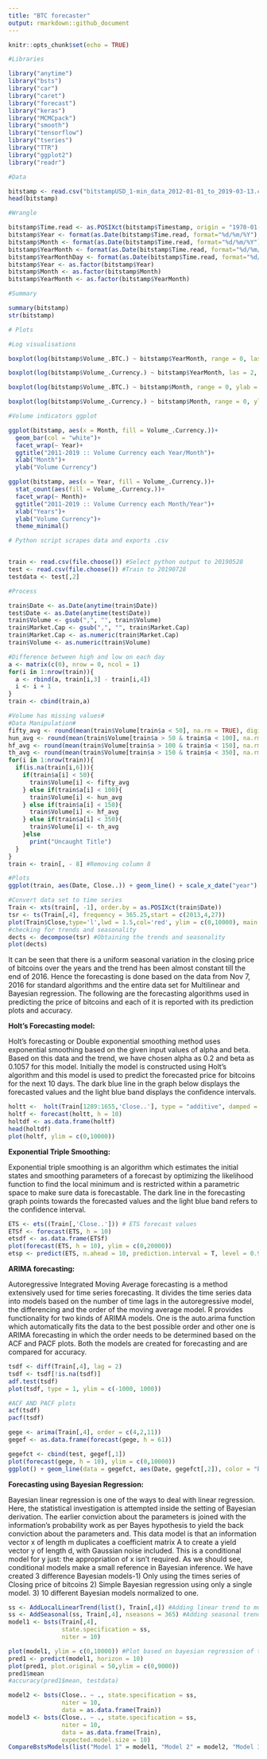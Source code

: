 ```yaml
---
title: "BTC forecaster"
output: rmarkdown::github_document
---
```


```r
knitr::opts_chunk$set(echo = TRUE)
```



```r

#Libraries

library("anytime")
library("bsts")
library("car")
library("caret")
library("forecast")
library("keras")
library("MCMCpack")
library("smooth")
library("tensorflow")
library("tseries")
library("TTR")
library("ggplot2")
library("readr")
```


```r
#Data

bitstamp <- read.csv("bitstampUSD_1-min_data_2012-01-01_to_2019-03-13.csv", header = TRUE) # Source Bitstamp
head(bitstamp)

```
  
```r

#Wrangle

bitstamp$Time.read <- as.POSIXct(bitstamp$Timestamp, origin = "1970-01-01", tz = "GMT")
bitstamp$Year <- format(as.Date(bitstamp$Time.read, format="%d/%m/%Y"),"%Y")
bitstamp$Month <- format(as.Date(bitstamp$Time.read, format="%d/%m/%Y"),"%m")
bitstamp$YearMonth <- format(as.Date(bitstamp$Time.read, format="%d/%m/%Y"),"%Y-%m")
bitstamp$YearMonthDay <- format(as.Date(bitstamp$Time.read, format="%d/%m/%Y"),"%Y-%m-%d")
bitstamp$Year <- as.factor(bitstamp$Year)
bitstamp$Month <- as.factor(bitstamp$Month)
bitstamp$YearMonth <- as.factor(bitstamp$YearMonth) 
```
  
```r
#Summary

summary(bitstamp)
str(bitstamp)
```



```r

# Plots

#Log visualisations

boxplot(log(bitstamp$Volume_.BTC.) ~ bitstamp$YearMonth, range = 0, las = 2, ylab = "Log(Volume BTC)", main = "2011-2019 :: Log(Volume BTC)/(Year + Month) & whiskers at ZERO", col = rainbow(9), ylim = c(-18, 8), cex.axis = .72)

boxplot(log(bitstamp$Volume_.Currency.) ~ bitstamp$YearMonth, las = 2, range = 0, ylab = "Log(Vol Currency)", main = "2011-2019 :: Log(Vol Currency)/(Year + Month) & whiskers at ZERO", col = "yellow", , cex.axis = .72)

boxplot(log(bitstamp$Volume_.BTC.) ~ bitstamp$Month, range = 0, ylab = "Log(Volume BTC)", main = "Log(Volume BTC)/Month cumulated across all years  *Bitstamp USD*", names = c("Jan", "Feb", "Mar", "Apr", "May", "Jun", "Jul", "Aug", "Sep", "Oct", "Nov", "Dec"), at = c(1,2,3, 5,6,7, 9,10,11, 13,14,15), col = "orange")

boxplot(log(bitstamp$Volume_.Currency.) ~ bitstamp$Month, range = 0, ylab = "Log(Volume Currency)", main = "Log(Volume Currency)/Month cumulated across all years  *Bitstamp USD*", names = c("Jan", "Feb", "Mar", "Apr", "May", "Jun", "Jul", "Aug", "Sep", "Oct", "Nov", "Dec"), at = c(1,2,3, 5,6,7, 9,10,11, 13,14,15), col = "yellow")

#Volume indicators ggplot

ggplot(bitstamp, aes(x = Month, fill = Volume_.Currency.))+
  geom_bar(col = "white")+
  facet_wrap(~ Year)+
  ggtitle("2011-2019 :: Volume Currency each Year/Month")+
  xlab("Month")+
  ylab("Volume Currency")

ggplot(bitstamp, aes(x = Year, fill = Volume_.Currency.))+
  stat_count(aes(fill = Volume_.Currency.))+
  facet_wrap(~ Month)+
  ggtitle("2011-2019 :: Volume Currency each Month/Year")+
  xlab("Years")+
  ylab("Volume Currency")+
  theme_minimal()


```



```r
# Python script scrapes data and exports .csv 


train <- read.csv(file.choose()) #Select python output to 20190528
test <- read.csv(file.choose()) #Train to 20190728
testdata <- test[,2]
```

```r

#Process

train$Date <- as.Date(anytime(train$Date))
test$Date <- as.Date(anytime(test$Date))
train$Volume <- gsub(",", "", train$Volume)
train$Market.Cap <- gsub(",", "", train$Market.Cap)
train$Market.Cap <- as.numeric(train$Market.Cap)
train$Volume <- as.numeric(train$Volume)

#Difference between high and low on each day
a <- matrix(c(0), nrow = 0, ncol = 1)
for(i in 1:nrow(train)){
  a <- rbind(a, train[i,3] - train[i,4])
  i <- i + 1
}
train <- cbind(train,a)

#Volume has missing values#
#Data Manipulation#
fifty_avg <- round(mean(train$Volume[train$a < 50], na.rm = TRUE), digits = 2)
hun_avg <- round(mean(train$Volume[train$a > 50 & train$a < 100], na.rm = TRUE), digits = 2)
hf_avg <- round(mean(train$Volume[train$a > 100 & train$a < 150], na.rm = TRUE), digits = 2)
th_avg <- round(mean(train$Volume[train$a > 150 & train$a < 350], na.rm = TRUE), digits = 2)
for(i in 1:nrow(train)){
  if(is.na(train[i,6])){
    if(train$a[i] < 50){
      train$Volume[i] <- fifty_avg
    } else if(train$a[i] < 100){
      train$Volume[i] <- hun_avg
    } else if(train$a[i] < 150){
      train$Volume[i] <- hf_avg
    } else if(train$a[i] < 350){
      train$Volume[i] <- th_avg
    }else
      print("Uncaught Title")
  }
}
train <- train[, - 8] #Removing column 8
```


```r

#Plots
ggplot(train, aes(Date, Close..)) + geom_line() + scale_x_date("year") + ylim(0,20000) + ylab("Closing Price")

#Convert data set to time series
Train <- xts(train[, -1], order.by = as.POSIXct(train$Date)) 
tsr <- ts(Train[,4], frequency = 365.25,start = c(2013,4,27))
plot(Train$Close,type='l',lwd = 1.5,col='red', ylim = c(0,10000), main = "Bitcoin Closing Price")
#checking for trends and seasonality
dects <- decompose(tsr) #Obtaining the trends and seasonality
plot(dects)

```


It can be seen that there is a uniform seasonal variation in the closing price of bitcoins over the years and the trend has been almost constant till the end of 2016. Hence the forecasting is done based on the data from Nov 7, 2016 for standard algorithms and the entire data set for Multilinear and Bayesian regression. The following are the forecasting algorithms used in predicting the price of bitcoins and each of it is reported with its prediction plots and accuracy.  

  
  
  
      
  
  
  
          
  
**Holt’s Forecasting model:**

Holt’s forecasting or Double exponential smoothing method uses exponential smoothing based on the given input values of alpha and beta. Based on this data and the trend, we have chosen alpha as 0.2 and beta as 0.1057 for this model. Initially the model is constructed using Holt’s algorithm and this model is used to predict the forecasted price for bitcoins for the next 10 days. The dark blue line in the graph below displays the forecasted values and the light blue band displays the confidence intervals. 
  
  
    

```r
holtt <-  holt(Train[1289:1655,'Close..'], type = "additive", damped = F) #holt forecast values
holtf <- forecast(holtt, h = 10)
holtdf <- as.data.frame(holtf)
head(holtdf)
plot(holtf, ylim = c(0,10000)) 


```
  
  
    
  
    
 
**Exponential Triple Smoothing:**

Exponential triple smoothing is an algorithm which estimates the initial states and smoothing parameters of a forecast by optimizing the likelihood function to find the local minimum and is restricted within a parametric space to make sure data is forecastable. The dark line in the forecasting graph points towards the forecasted values and the light blue band refers to the confidence interval.    


```r
ETS <- ets((Train[,'Close..'])) # ETS forecast values
ETSf <- forecast(ETS, h = 10)
etsdf <- as.data.frame(ETSf)
plot(forecast(ETS, h = 10), ylim = c(0,20000)) 
etsp <- predict(ETS, n.ahead = 10, prediction.interval = T, level = 0.95)
```
  
  
  
  
  
        
    
**ARIMA forecasting:**

Autoregressive Integrated Moving Average forecasting is a method extensively used for time series forecasting. It divides the time series data into models based on the number of time lags in the autoregressive model, the differencing and the order of the moving average model. R provides functionality for two kinds of ARIMA models. One is the auto.arima function which automatically fits the data to the best possible order and other one is ARIMA forecasting in which the order needs to be determined based on the ACF and PACF plots. Both the models are created for forecasting and are compared for accuracy.   
   
```r
tsdf <- diff(Train[,4], lag = 2)
tsdf <- tsdf[!is.na(tsdf)]
adf.test(tsdf)
plot(tsdf, type = 1, ylim = c(-1000, 1000))  
```  
   

```r
#ACF AND PACF plots
acf(tsdf)
pacf(tsdf)   
```   
      
   
```r
gege <- arima(Train[,4], order = c(4,2,11))
gegef <- as.data.frame(forecast(gege, h = 61))

gegefct <- cbind(test, gegef[,1])
plot(forecast(gege, h = 10), ylim = c(0,10000))
ggplot() + geom_line(data = gegefct, aes(Date, gegefct[,2]), color = "blue") + geom_line(data = gegefct, aes(Date, gegefct[,3]), color = "Dark Red")
```
           
      
   
   
**Forecasting using Bayesian Regression:**

Bayesian linear regression is one of the ways to deal with linear regression. Here, the statistical investigation is attempted inside the setting of Bayesian derivation. The earlier conviction about the parameters is joined with the information's probability work as per Bayes hypothesis to yield the back conviction about the parameters and. This data model is that an information vector x of length m duplicates a coefficient matrix A to create a yield vector y of length d, with Gaussian noise included. This is a conditional model for y just: the appropriation of x isn't required. As we should see, conditional models make a small reference in Bayesian inference. We have created 3 difference Bayesian models-1) Only using the times series of Closing price of bitcoins 2) Simple Bayesian regression using only a single model. 3) 10 different Bayesian models normalized to one.
  
```r
ss <- AddLocalLinearTrend(list(), Train[,4]) #Adding linear trend to model
ss <- AddSeasonal(ss, Train[,4], nseasons = 365) #Adding seasonal trend to model
model1 <- bsts(Train[,4],
               state.specification = ss,
               niter = 10)

plot(model1, ylim = c(0,10000)) #Plot based on bayesian regression of the model
pred1 <- predict(model1, horizon = 10)
plot(pred1, plot.original = 50,ylim = c(0,9000))
pred1$mean
#accuracy(pred1$mean, testdata)

model2 <- bsts(Close.. ~ ., state.specification = ss,
               niter = 10,
               data = as.data.frame(Train))
model3 <- bsts(Close.. ~ ., state.specification = ss,
               niter = 10,
               data = as.data.frame(Train),
               expected.model.size = 10)
CompareBstsModels(list("Model 1" = model1, "Model 2" = model2, "Model 3" = model3), colors = c("blue", "red", "green"))  
```   
   
   
   
   
   
   
     